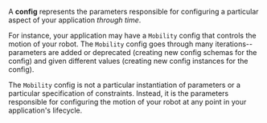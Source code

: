 A **config** represents the parameters responsible for configuring a particular aspect 
of your application *through time*. 

For instance, your application may have a `Mobility` config that controls the 
motion of your robot. The `Mobility` config goes through many iterations--parameters 
are added or deprecated (creating new config schemas for the config) and given different 
values (creating new config instances for the config). 

The `Mobility` config is not a particular instantiation of parameters or a 
particular specification of constraints. Instead, it is the parameters responsible for 
configuring the motion of your robot at any point in your application's lifecycle.